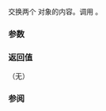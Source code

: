 {{cpp/title|n=experimental::|swap{{small|(std::experimental::any)}}}}
{{cpp/experimental/any/navbar}}
{{dcl begin}}
{{dcl | since=libfund_ts |
void swap(any&amp; lhs, any&amp; rhs) noexcept;
}}
{{dcl end}}

交换两个 {{tt|any}} 对象的内容。调用 {{c|lhs.swap(rhs)}}。

===参数===
{{par begin}}
{{par | lhs, rhs | 要交换的对象}}
{{par end}} 

===返回值===
（无）

===参阅===
{{dsc begin}}
{{dsc inc | cpp/experimental/any/dsc swap}}
{{dsc end}}
